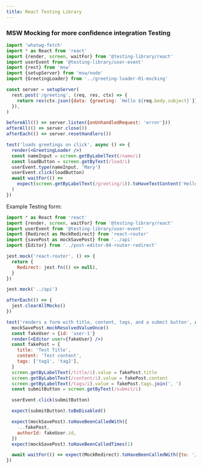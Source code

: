 ```yaml
---
title: React Testing Library
---
```


### MSW Mocking for more confidence integration Testing

```jsx
import 'whatwg-fetch'
import * as React from 'react'
import {render, screen, waitFor} from '@testing-library/react'
import userEvent from '@testing-library/user-event'
import {rest} from 'msw'
import {setupServer} from 'msw/node'
import {GreetingLoader} from '../greeting-loader-01-mocking'

const server = setupServer(
  rest.post('/greeting', (req, res, ctx) => {
    return res(ctx.json({data: {greeting: `Hello ${req.body.subject}`}}))
  }),
)

beforeAll(() => server.listen({onUnhandledRequest: 'error'}))
afterAll(() => server.close())
afterEach(() => server.resetHandlers())

test('loads greetings on click', async () => {
  render(<GreetingLoader />)
  const nameInput = screen.getByLabelText(/name/i)
  const loadButton = screen.getByText(/load/i)
  userEvent.type(nameInput, 'Mary')
  userEvent.click(loadButton)
  await waitFor(() =>
    expect(screen.getByLabelText(/greeting/i)).toHaveTextContent('Hello Mary'),
  )
})
```

Example Testing form:

```jsx
import * as React from 'react'
import {render, screen, waitFor} from '@testing-library/react'
import userEvent from '@testing-library/user-event'
import {Redirect as MockRedirect} from 'react-router'
import {savePost as mockSavePost} from '../api'
import {Editor} from '../post-editor-04-router-redirect'

jest.mock('react-router', () => {
  return {
    Redirect: jest.fn(() => null),
  }
})

jest.mock('../api')

afterEach(() => {
  jest.clearAllMocks()
})

test('renders a form with title, content, tags, and a submit button', async () => {
  mockSavePost.mockResolvedValueOnce()
  const fakeUser = {id: 'user-1'}
  render(<Editor user={fakeUser} />)
  const fakePost = {
    title: 'Test Title',
    content: 'Test content',
    tags: ['tag1', 'tag2'],
  }
  screen.getByLabelText(/title/i).value = fakePost.title
  screen.getByLabelText(/content/i).value = fakePost.content
  screen.getByLabelText(/tags/i).value = fakePost.tags.join(', ')
  const submitButton = screen.getByText(/submit/i)

  userEvent.click(submitButton)

  expect(submitButton).toBeDisabled()

  expect(mockSavePost).toHaveBeenCalledWith({
    ...fakePost,
    authorId: fakeUser.id,
  })
  expect(mockSavePost).toHaveBeenCalledTimes(1)

  await waitFor(() => expect(MockRedirect).toHaveBeenCalledWith({to: '/'}, {}))
})
```
